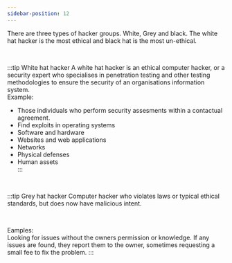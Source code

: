 ```yaml
---
sidebar-position: 12
---
```


There are three types of hacker groups. White, Grey and black. The white hat hacker is the most ethical and black hat is the most un-ethical. 

<br />

:::tip White hat hacker
A white hat hacker is an ethical computer hacker, or a security expert who specialises in penetration testing and other testing methodologies to ensure the security of an organisations information system. 
<br />
Example: <br />
- Those individuals who perform security assesments within a contactual agreement. <br />
- Find exploits in operating systems <br />
- Software and hardware  <br />
- Websites and web applications  <br />
- Networks <br />
- Physical defenses  <br />
- Human assets  <br />
:::


 <br />

 :::tip Grey hat hacker
 Computer hacker who violates laws or typical ethical standards, but does now have malicious intent. 

 <br />

 Eamples:  <br />
 Looking for issues without the owners permission or knowledge. If any issues are found, they report them to the owner, sometimes requesting a small fee to fix the problem. 
 :::
